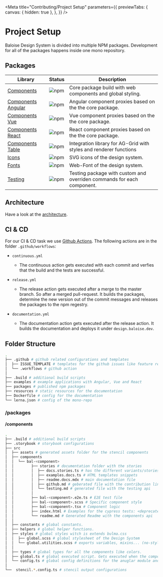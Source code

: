 
<Meta
  title="Contributing/Project Setup"
  parameters={{
    previewTabs: {
      canvas: { hidden: true },
    },
  }}
/>

# Project Setup

Baloise Design System is divided into multiple NPM packages. Development for all of the packages happens inside one mono repository.

## Packages

| Library                                                                              | Status                                                                         | Description                                                            |
| ------------------------------------------------------------------------------------ | ------------------------------------------------------------------------------ | ---------------------------------------------------------------------- |
| [Components](https://design.baloise.dev/components/)                                 | ![npm](https://img.shields.io/npm/v/@baloise/design-system-components)         | Core package build with web components and global styling.             |
| [Components Angular](https://design.baloise.dev/components/getting-started/angular/) | ![npm](https://img.shields.io/npm/v/@baloise/design-system-components-angular) | Angular component proxies based on the the core package.               |
| [Components Vue](https://design.baloise.dev/components/getting-started/vue/)         | ![npm](https://img.shields.io/npm/v/@baloise/design-system-components-vue)     | Vue component proxies based on the the core package.                   |
| [Components React](https://design.baloise.dev/components/getting-started/react/)     | ![npm](https://img.shields.io/npm/v/@baloise/design-system-components-react)   | React component proxies based on the the core package.                 |
| [Components Table](https://design.baloise.dev/components/components/bal-table.html)  | ![npm](https://img.shields.io/npm/v/@baloise/design-system-components-table)   | Integration library for AG-Grid with styles and renderer functions     |
| [Icons](https://design.baloise.dev/design/icons.html#all-icons)                      | ![npm](https://img.shields.io/npm/v/@baloise/design-system-icons)              | SVG icons of the design system.                                        |
| [Fonts](https://design.baloise.dev/design/typography.html)                           | ![npm](https://img.shields.io/npm/v/@baloise/design-system-fonts)              | Web-Font of the design system.                                         |
| [Testing](https://design.baloise.dev/components/tooling/testing.html)                | ![npm](https://img.shields.io/npm/v/@baloise/design-system-testing)            | Testing package with custom and overriden commands for each component. |

## Architecture

Have a look at the [architecture](/about-us/architecture.html).

## CI & CD

For our CI & CD task we use [Github Actions](https://github.com/baloise/design-system/tree/master/.github/workflows). The following actions are in the folder `.github/workflows`:

- `continuous.yml`

  - The continuous action gets executed with each commit and verfies that the build and the tests are successful.

- `release.yml`

  - The release action gets executed after a merge to the master branch. So after a merged pull-request. It builds the packages, determine the new version out of the commit messages and releases the packages to the npm regestry.

- `documentation.yml`

  - The documentation action gets executed after the release action. It builds the documentation and deploys it under `design.baloise.dev`.

## Folder Structure

```bash
.
├── .github # github related configurations and templates
│  ├── ISSUE_TEMPLATE # templates for the github issues like feature request
│  └── .workflows # github action
│
├── .build # additional build scripts
├── examples # example applications with Angular, Vue and React
├── packages # published npm packages
├── resources # static resources for the documentation
├── Dockerfile # config for the documentation
└── lerna.json # config of the mono-repo
```

### /packages

#### /components

```bash
.
├── .build # additional build scripts
├── .storybook # storybook configurations
├── src
│  ├── assets # generated assets folder for the stencil components
│  ├── components
│  │  └── bal-<component>
│  │        ├── stories # documentation folder with the stories
│  │        │  ├── docs.stories.ts # has the different variants/stories of the component
│  │        │  ├── examples.docs.ts # HTML templates snippets
│  │        │  ├── readme.docs.mdx # main documentation file
│  │        │  ├── github.md # geberated file with the contribution links
│  │        │  └── testing.md # generated file with the testing api
│  │        │
│  │        ├── bal-<component>.e2e.ts # E2E test file
│  │        ├── bal-<component>.scss # Specific component style
│  │        ├── bal-<component>.tsx # Component logic
│  │        ├── index.html # Examples for the cypress tests: <deprecated> use storybook instead.
│  │        └── readme.md # Generated Readme with the components api
│  │
│  ├── constants # global constants.
│  ├── helpers # global helper functions.
│  ├── styles # global styles witch is extends bulma.css
│  │  ├── global.scss # global stylesheet of the Design System
│  │  └── global.utilities.scss # exports variables, mixins... (no-styles)
│  │
│  ├── types # global types for all the components like colors.
│  ├── global.ts # global executed script. Gets executed when the components are ready.
│  └── config.ts # global config definitions for the anuglar module and the vue plugin.
│
└──  stencil.*.config.ts # stencil output configurations
```

